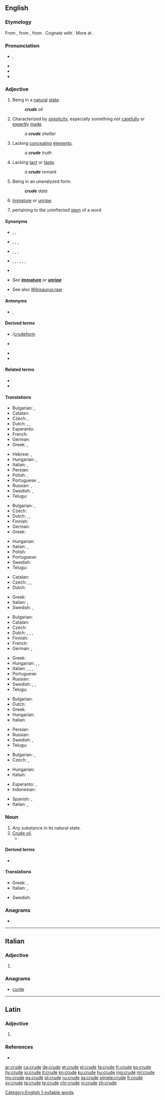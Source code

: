 ==English==
{{wikipedia|dab=crude}}

===Etymology===
From {{etyl|enm|en}} {{m|enm|crude}}, from {{etyl|la|en}} {{m|la|crūdus||raw, bloody, uncooked, undigested, crude}}, from {{etyl|ine-pro|en}} {{m|ine-pro|*krewh₂-||raw meat, fresh blood}}. Cognate with {{cog|ang|hrēaw||raw, uncooked}}. More at {{l|en|raw}}.

===Pronunciation===
* {{enPR|kro͞od}}, {{IPA|/kɹuːd/|lang=en}}
* {{audio|En-us-crude.ogg|Audio (US)|lang=en}}
* {{rhymes|uːd|lang=en}}
* {{homophones|crewed|lang=en}}
[[Category:English 1-syllable words]]

===Adjective===
{{en-adj|er}}

# Being in a [[natural]] [[state]].
#: '''''crude''' oil''
# Characterized by [[simplicity]], especially something not [[carefully]] or [[expertly]] [[made]].
#: ''a '''crude''' shelter''
# Lacking [[concealing]] [[elements]].
#: ''a '''crude''' truth''
# Lacking [[tact]] or [[taste]].
#: ''a '''crude''' remark''
# {{lb|en|statistics}} Being in an unanalyzed form.
#: '''''crude''' data''
# {{lb|en|archaic}} [[immature|Immature]] or [[unripe]].
# {{lb|en|grammar}} pertaining to the uninflected [[stem]] of a word

====Synonyms====
* {{sense|being in a natural state}} {{l|en|raw}}, {{l|en|unrefined}}, {{l|en|unprocessed}}
* {{sense|characterized by simplicity}} {{l|en|primitive}}, {{l|en|rough}}, {{l|en|rude}}, {{l|en|rudimentary}}
* {{sense|lacking concealing elements}} {{l|en|obvious}}, {{l|en|plain}}, {{l|en|unadorned}}, {{l|en|undisguised}}
* {{sense|lacking tact or taste}} {{l|en|blunt}}, {{l|en|coarse}}, {{l|en|earthy}}, {{l|en|gross}}, {{l|en|stark}}, {{l|en|uncultivated}}, {{l|en|vulgar}}
* {{sense|statistics: in an unanalyzed form}} {{l|en|raw}}
* {{sense|archaic: immature or unripe}} ''See'' '''[[immature]]''' ''or'' '''[[unripe]]'''
* See also [[Wikisaurus:raw]]

====Antonyms====
* {{sense|being in a natural state}} {{l|en|refined}}, {{l|en|processed}}

====Derived terms====
{{der-top}}
* {{l|en|crude form}}/[[crudeform]]
* {{l|en|crude material}}
{{der-mid}}
* {{l|en|crude oil}}
* {{l|en|crudeness}}
{{der-bottom}}

====Related terms====
* {{l|en|cruel}}
* {{l|en|cruelty}}

====Translations====
{{trans-top|being in a natural state}}
* Bulgarian: {{t+|bg|суров}}, {{t+|bg|необработен}}
* Catalan: {{t|ca|cru}}
* Czech: {{t+|cs|surový|m}}, {{t+|cs|syrový|m}}
* Dutch: {{t+|nl|ruw}}, {{t|nl|onbewerkt}}, {{t|nl|ongeraffineerd}}
* Esperanto: {{t|eo|kruda}}
* French: {{t+|fr|cru}}
* German: {{t+|de|roh}}
* Greek: {{t+|el|ακατέργαστος|m}}, {{t+|el|ανεπεξέργαστος|m}}
{{trans-mid}}
* Hebrew: {{t|he|גולמי|m|tr=golmy|sc=Hebr}}, {{t|he|גולמית|f|tr=golmyt|sc=Hebr}}
* Hungarian: {{t+|hu|nyers}}, {{t|hu|finomítatlan}}
* Italian: {{t+|it|greggio|m}}, {{t+|it|grezzo}}
* Persian: {{t+|fa|خام|tr=xâm|sc=fa-Arab}}
* Polish: {{t+|pl|surowy}}, {{t|pl|nieoczyszczony}}
* Portuguese: {{t+|pt|cru}}, {{t+|pt|bruto}}
* Russian: {{t+|ru|необработанный|m}}, {{t+|ru|сырой|m}}
* Swedish: {{t+|sv|rå}}, {{t+|sv|grov}}
* Telugu: {{t+|te|ముడి|sc=Telu}}
{{trans-bottom}}

{{trans-top|characterized by simplicity}}
* Bulgarian: {{t+|bg|прост}}, {{t+|bg|груб}}
* Czech: {{t+|cs|prostý}}
* Dutch: {{t|nl|onafgewerkt}}, {{t+|nl|rudimentair}}, {{t+|nl|primitief}}
* Finnish: {{t+|fi|yksinkertainen}}
* German: {{t|de|unfertig}}
* Greek: {{t+|el|αδρός}}
{{trans-mid}}
* Hungarian: {{t+|hu|kezdetleges}}
* Italian: {{t+|it|rustico}}, {{t+|it|raffazzonato}}
* Polish: {{t+|pl|prymitywny}}
* Portuguese: {{t+|pt|rústico}}
* Swedish: {{t+|sv|enkel}}
* Telugu: {{t+|te|ముతక|sc=Telu}}
{{trans-bottom}}

{{trans-top|lacking concealing elements}}
* Catalan: {{t|ca|cru}}
* Czech: {{t+|cs|zřejmý}}, {{t|cs|evidentní}}, {{t+|cs|jasný}}
* Dutch: {{t+|nl|naakt}}
{{trans-mid}}
* Greek: {{t+|el|χονδροειδής}}
* Italian: {{t+|it|ovvio}}, {{t+|it|crudo}}
* Swedish: {{t+|sv|ohöljd}}, {{t+|sv|oförblommerad}}
{{trans-bottom}}

{{trans-top|lacking tact or taste}}
* Bulgarian: {{t+|bg|груб}}
* Catalan: {{t|ca|groller}}
* Czech: {{t|cs|neomalený|m}}
* Dutch: {{t+|nl|ruw}}, {{t+|nl|grof}}, {{t+|nl|smakeloos}}, {{t+|nl|vulgair}}
* Finnish: {{t+|fi|karkea}}
* French: {{t+|fr|vulgaire|m|f}}
* German: {{t+|de|roh}}, {{t+|de|grob}}
{{trans-mid}}
* Greek: {{t+|el|άξεστος|m}}
* Hungarian: {{t+|hu|durva}}, {{t+|hu|faragatlan}}, {{t+|hu|nyers}}
* Italian: {{t+|it|volgare|m|f}}, {{t+|it|crudo}}, {{t+|it|semplice}}, {{t+|it|grezzo}}
* Portuguese: {{t+|pt|bruto}}
* Russian: {{t+|ru|гру́бый}}
* Swedish: {{t+|sv|grov}}, {{t+|sv|plump}}, {{t|sv|oborstad}}
* Telugu: {{t+|te|నాటు|sc=Telu}}
{{trans-bottom}}

{{trans-top|statistics: in an unanalyzed form}}
* Bulgarian: {{t+|bg|суров}}
* Dutch: {{t+|nl|ruw}}
* Greek: {{t+|el|ανεπεξέργαστος|m|sc=Grek}}
* Hungarian: {{t+|hu|nyers}}
* Italian: {{t+|it|raffazzonato}}
{{trans-mid}}
* Persian: {{t+|fa|خام|tr=xâm|sc=fa-Arab}}
* Russian: {{t+|ru|необрабо́танный}}
* Swedish: {{t|sv|obearbetad}}, {{t+|sv|rå}}
* Telugu: {{t+|te|ముడి|sc=Telu}}
{{trans-bottom}}

{{trans-top|immature or unripe (see [[immature]] or [[unripe]])}}
* Bulgarian: {{t+|bg|незрял}}, {{t+|bg|неузрял}}
* Czech: {{t|cs|nedozrálý|m}}, {{t|cs|nezralý|m}}
{{trans-mid}}
* Hungarian: {{t+|hu|éretlen}}
* Italian: {{t+|it|acerbo}}
{{trans-bottom}}

{{checktrans-top}}
* Esperanto: {{t-check|eo|kruda petrolo}}, {{t-check|eo|nafto}}
* Indonesian: {{t+check|id|mentah}}
{{trans-mid}}
* Spanish: {{qualifier|1}} {{t+check|es|crudo}}, {{qualifier|2}} {{t-check|es|rudimentario}}
* Italian: {{qualifier|1,2}} {{t-check|it|greggio, grezzo}}, {{qualifier|3,4}} {{t+check|it|crudo}}
{{trans-bottom}}

===Noun===
{{en-noun}}

# Any substance in its natural state.
# [[crude oil|Crude oil]].
#* {{quote-magazine|date=2013-08-03|volume=408|issue=8847|magazine={{w|The Economist}}
|title=[http://www.economist.com/news/leaders/21582516-worlds-thirst-oil-could-be-nearing-peak-bad-news-producers-excellent Yesterday’s fuel]
|passage=The dawn of the oil age was fairly recent. Although the stuff was used to waterproof boats in the Middle East 6,000 years ago, extracting it in earnest began only in 1859 after an oil strike in Pennsylvania. The first barrels of '''crude''' fetched $18 (around $450 at today’s prices).}}

====Derived terms====
* {{l|en|syncrude}}

====Translations====
{{trans-top|any substance in its natural state}}
* Greek: {{t+|el|ακατέργαστος|m}}, {{t+|el|αργός|m}}
* Italian: {{t+|it|greggio|m}}, {{t+|it|grezzo|m}}
{{trans-mid}}
* Swedish: {{t|sv|råämne|n}}
{{trans-bottom}}

===Anagrams===
* {{l|en|cured}}

----

==Italian==

===Adjective===
{{head|it|adjective form}}

# {{feminine plural of|crudo|lang=it}}

===Anagrams===
* [[curde#Italian|curde]]

----

==Latin==

===Adjective===
{{la-adj-form|crūde}}

# {{inflection of|crūdus||voc|m|s|lang=la}}

===References===
* {{R:du Cange}}

[[ar:crude]]
[[ca:crude]]
[[de:crude]]
[[et:crude]]
[[el:crude]]
[[fa:crude]]
[[fr:crude]]
[[ko:crude]]
[[hy:crude]]
[[io:crude]]
[[it:crude]]
[[kn:crude]]
[[ku:crude]]
[[hu:crude]]
[[mg:crude]]
[[ml:crude]]
[[my:crude]]
[[ps:crude]]
[[pl:crude]]
[[ru:crude]]
[[sa:crude]]
[[simple:crude]]
[[fi:crude]]
[[sv:crude]]
[[ta:crude]]
[[te:crude]]
[[chr:crude]]
[[vi:crude]]
[[zh:crude]]